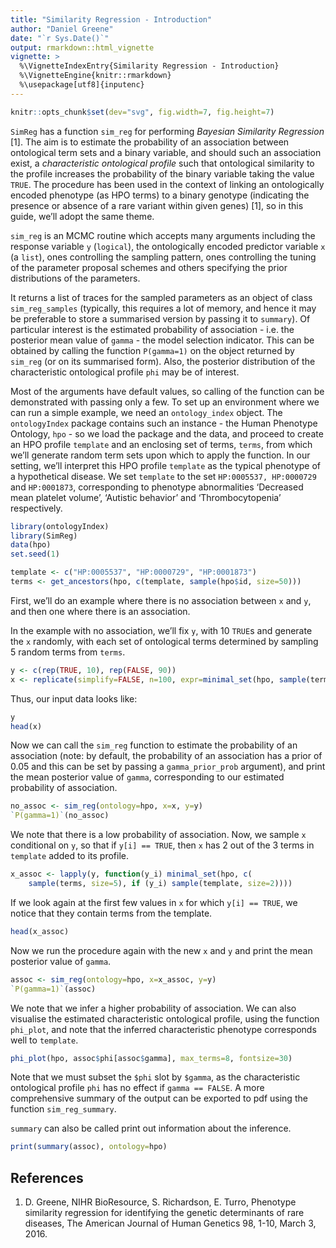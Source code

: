 ```yaml
---
title: "Similarity Regression - Introduction"
author: "Daniel Greene"
date: "`r Sys.Date()`"
output: rmarkdown::html_vignette
vignette: >
  %\VignetteIndexEntry{Similarity Regression - Introduction}
  %\VignetteEngine{knitr::rmarkdown}
  %\usepackage[utf8]{inputenc}
---
```

```r
knitr::opts_chunk$set(dev="svg", fig.width=7, fig.height=7)
```

`SimReg` has a function `sim_reg` for performing *Bayesian Similarity Regression* [1]. The aim is to estimate the probability of an association between ontological term sets and a binary variable, and should such an association exist, a *characteristic ontological profile* such that ontological similarity to the profile increases the probability of the binary variable taking the value `TRUE`. The procedure has been used in the context of linking an ontologically encoded phenotype (as HPO terms) to a binary genotype (indicating the presence or absence of a rare variant within given genes) [1], so in this guide, we'll adopt the same theme.  

`sim_reg` is an MCMC routine which accepts many arguments including the response variable `y` (`logical`), the ontologically encoded predictor variable `x` (a `list`), ones controlling the sampling pattern, ones controlling the tuning of the parameter proposal schemes and others specifying the prior distributions of the parameters. 

It returns a list of traces for the sampled parameters as an object of class `sim_reg_samples` (typically, this requires a lot of memory, and hence it may be preferable to store a summarised version by passing it to `summary`). Of particular interest is the estimated probability of association - i.e. the posterior mean value of `gamma` - the model selection indicator. This can be obtained by calling the function `P(gamma=1)` on the object returned by `sim_reg` (or on its summarised form). Also, the posterior distribution of the characteristic ontological profile `phi` may be of interest.

Most of the arguments have default values, so calling of the function can be demonstrated with passing only a few. To set up an environment where we can run a simple example, we need an `ontology_index` object. The `ontologyIndex` package contains such an instance - the Human Phenotype Ontology, `hpo` - so we load the package and the data, and proceed to create an HPO profile `template` and an enclosing set of terms, `terms`, from which we'll generate random term sets upon which to apply the function. In our setting, we'll interpret this HPO profile `template` as the typical phenotype of a hypothetical disease. We set `template` to the set `HP:0005537, HP:0000729` and `HP:0001873`, corresponding to phenotype abnormalities 'Decreased mean platelet volume', 'Autistic behavior' and 'Thrombocytopenia' respectively.

```r
library(ontologyIndex)
library(SimReg)
data(hpo)
set.seed(1)

template <- c("HP:0005537", "HP:0000729", "HP:0001873")
terms <- get_ancestors(hpo, c(template, sample(hpo$id, size=50)))
```

First, we'll do an example where there is no association between `x` and `y`, and then one where there is an association. 

In the example with no association, we'll fix `y`, with 10 `TRUE`s and generate the `x` randomly, with each set of ontological terms determined by sampling 5 random terms from `terms`.
```r
y <- c(rep(TRUE, 10), rep(FALSE, 90))
x <- replicate(simplify=FALSE, n=100, expr=minimal_set(hpo, sample(terms, size=5)))
```

Thus, our input data looks like:
```r
y
head(x)
```

Now we can call the `sim_reg` function to estimate the probability of an association (note: by default, the probability of an association has a prior of 0.05 and this can be set by passing a `gamma_prior_prob` argument), and print the mean posterior value of `gamma`, corresponding to our estimated probability of association.

```r
no_assoc <- sim_reg(ontology=hpo, x=x, y=y)
`P(gamma=1)`(no_assoc)
```

We note that there is a low probability of association. Now, we sample `x` conditional on `y`, so that if `y[i] == TRUE`, then `x` has 2 out of the 3 terms in `template` added to its profile.
```r
x_assoc <- lapply(y, function(y_i) minimal_set(hpo, c(
	sample(terms, size=5), if (y_i) sample(template, size=2))))
```

If we look again at the first few values in `x` for which `y[i] == TRUE`, we notice that they contain terms from the template.
```r
head(x_assoc)
```

Now we run the procedure again with the new `x` and `y` and print the mean posterior value of `gamma`.
```r
assoc <- sim_reg(ontology=hpo, x=x_assoc, y=y)
`P(gamma=1)`(assoc)
```

We note that we infer a higher probability of association. We can also visualise the estimated characteristic ontological profile, using the function `phi_plot`, and note that the inferred characteristic phenotype corresponds well to `template`.

```r
phi_plot(hpo, assoc$phi[assoc$gamma], max_terms=8, fontsize=30)
```

Note that we must subset the `$phi` slot by `$gamma`, as the characteristic ontological profile `phi` has no effect if `gamma == FALSE`. A more comprehensive summary of the output can be exported to pdf using the function `sim_reg_summary`.

`summary` can also be called print out information about the inference.

```r
print(summary(assoc), ontology=hpo)
```

## References

1.  D. Greene, NIHR BioResource, S. Richardson, E. Turro, Phenotype similarity regression for identifying the genetic determinants of rare diseases, The American Journal of Human Genetics 98, 1-10, March 3, 2016.

